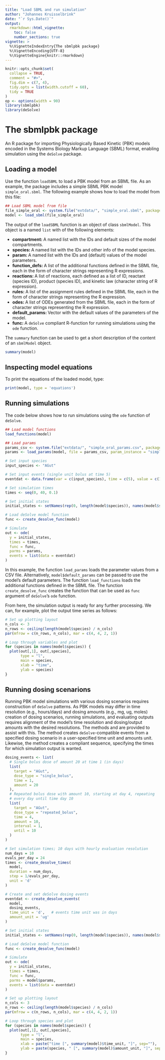 ```yaml
---
title: "Load SBML and run simulation"
author: "Johannes Kruisselbrink"
date: "`r Sys.Date()`"
output: 
  rmarkdown::html_vignette:
    toc: false
    number_sections: true
vignette: >
  %\VignetteIndexEntry{The sbmlpbk package}
  %\VignetteEncoding{UTF-8}
  %\VignetteEngine{knitr::rmarkdown}
---
```


```r
knitr::opts_chunk$set(
  collapse = TRUE,
  comment = "#>",
  fig.dim = c(7, 4),
  tidy.opts = list(width.cutoff = 60),
  tidy = TRUE
)
op <- options(width = 90)
library(sbmlpbk)
library(deSolve)
```

# The sbmlpbk package

An R package for importing Physiologically Based Kinetic (PBK) models encoded in the Systems Biology Markup Language (SBML) format, enabling  simulation using the `deSolve` package.

## Loading a model

Use the function `loadSBML` to load a PBK model from an SBML file. As an example, the package includes a simple SBML PBK model `simple_oral.sbml`. The following example shows how to load the model from this file:

```r
## Load SBML model from file
file_simple_oral <- system.file("extdata/", "simple_oral.sbml", package = "sbmlpbk")
model <- load_sbml(file_simple_oral)
```

The output of the `loadSBML` function is an object of class `sbmlModel`. This object is a named `list` with of the following elements:

- **compartment: ** A named list with the IDs and default sizes of the model compartments.
- **species: ** A named list with the IDs and other info of the model species.
- **param: ** A named list with the IDs and (default) values of the model parameters.
- **function_defs: ** A list of the additional functions defined in the SBML file, each in the form of character strings representing R expressions. 
- **reactions: ** A list of reactions, each defined as a list of ID, reactant (species ID), product (species ID), and kinetic law (character string of R expression).
- **rules: ** A list of the assignment rules defined in the SBML file, each in the form of character strings representing the R expression. 
- **odes: ** A list of ODEs generated from the SBML file, each in the form of character strings representing the R expression. 
- **default_params: ** Vector with the default values of the parameters of the model.
- **func: ** A `deSolve` compliant R-function for running simulations using the `ode` function. 

The `summary` function can be used to get a short description of the content of an `sbmlModel` object.

```r
summary(model)
```

## Inspecting model equations

To print the equations of the loaded model, type:

```r
print(model, type = 'equations')
```

## Running simulations

The code below shows how to run simulations using the `ode` function of `deSolve`.

```r
## Load model functions
load_functions(model)

## Load params
params_csv <- system.file("extdata/", "simple_oral_params.csv", package = "sbmlpbk")
params <- load_params(model, file = params_csv, param_instance = "simple_PARAM")

# Set input species
input_species <- "AGut"

# Set input events (single unit bolus at time 5)
eventdat <- data.frame(var = c(input_species), time = c(5), value = c(1), method = c("add"))

# Set simulation times
times <- seq(0, 40, 0.1)

# Set initial states
initial_states <- setNames(rep(0, length(model$species)), names(model$species))

# Load deSolve model function
func <- create_desolve_func(model)

# Simulate
out <- ode(
  y = initial_states,
  times = times,
  func = func,
  parms = params,
  events = list(data = eventdat)
)
```

In this example, the function `load_params` loads the parameter values from a CSV file. Alternatively, `model$default_params` can be passed to use the model's default parameters. The function `load_functions` loads the additional functions defined in the SBML file. The function `create_desolve_func` creates the function that can be used as `func` argument of `deSolve`'s `ode` function.

From here, the simulation output is ready for any further processing. We can, for example, plot the output time series as follows:

```r
# Set up plotting layout
n_cols <- 3
n_rows <- ceiling(length(model$species) / n_cols)
par(mfrow = c(n_rows, n_cols), mar = c(4, 4, 2, 1))

# Loop through variables and plot
for (species in names(model$species)) {
  plot(out[,1], out[,species],
       type = "l",
       main = species,
       xlab = "time",
       ylab = species)
}
```

## Running dosing scenarions

Running PBK model simulations with various dosing scenarios requires construction of `deSolve` \code{events} patterns. As PBK models may differ in time resolution (e.g., hours/days) and dosing amounts (e.g., mg, ug, moles) creation of dosing scenarios, running simulations, and evaluating outputs requires alignment of the model's time resolution and dosing/output amounts with the desired resolutions. The methods \code{create_desolve_events} and \code{create_desolve_times} are provided to assist with this. The method \code{create_desolve_events} creates `deSolve`-compatible events from a specified dosing scenario in a user-specified time unit and amounts unit. Likewise, the method \code{create_desolve_times} creates a \code{deSolve} compliant \code{times} sequence, specifying the times for which simulation output is wanted.

```r
dosing_events <- list(
  # Single bolus dose of amount 20 at time 1 (in days)
  list(
    target = "AGut",
    dose_type = "single_bolus",
    time = 1,
    amount = 20
  ),
  # Repeated bolus dose with amount 10, starting at day 4, repeating
  # every day until time day 10 
  list(
    target = "AGut",
    dose_type = "repeated_bolus",
    time = 4,
    amount = 10,
    interval = 1,
    until = 10
  )
)

# Set simulation times; 10 days with hourly evaluation resolution
num_days = 10
evals_per_day = 24
times <- create_desolve_times(
  model,
  duration = num_days,
  step = 1/evals_per_day,
  unit = 'd'
)

# Create and set deSolve dosing events
eventdat <- create_desolve_events(
  model,
  dosing_events,
  time_unit = 'd',   # events time unit was in days
  amount_unit = 'ug'
)

# Set initial states
initial_states <- setNames(rep(0, length(model$species)), names(model$species))

# Load deSolve model function
func <- create_desolve_func(model)

# Simulate
out <- ode(
  y = initial_states,
  times = times,
  func = func,
  parms = model$params,
  events = list(data = eventdat)
)

# Set up plotting layout
n_cols <- 3
n_rows <- ceiling(length(model$species) / n_cols)
par(mfrow = c(n_rows, n_cols), mar = c(4, 4, 2, 1))

# Loop through species and plot
for (species in names(model$species)) {
  plot(out[,1], out[,species],
       type = "l",
       main = species,
       xlab = paste("time [", summary(model)$time_unit, "]", sep=""),
       ylab = paste(species, " [", summary(model)$amount_unit, "]", sep=""))
}
```
